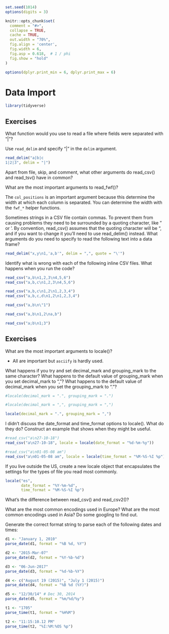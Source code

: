 ```r
set.seed(1014)
options(digits = 3)

knitr::opts_chunk$set(
  comment = "#>",
  collapse = TRUE,
  cache = TRUE,
  out.width = "70%",
  fig.align = 'center',
  fig.width = 6,
  fig.asp = 0.618,  # 1 / phi
  fig.show = "hold"
)

options(dplyr.print_min = 6, dplyr.print_max = 6)
```

# Data Import

```r
library(tidyverse)
```

## Exercises

What function would you use to read a file where fields were separated with “|”?

Use `read_delim` and specify "|" in the `delim` argument.

```r
read_delim("a|b|c
1|2|3", delim = "|")
```

Apart from file, skip, and comment, what other arguments do read_csv() and read_tsv() have in common?

What are the most important arguments to read_fwf()?

The `col_positions` is an important argument because this determine the width at which each column is separated. You can determine the width with the `fwf_*` helper functions.

Sometimes strings in a CSV file contain commas. To prevent them from causing problems they need to be surrounded by a quoting character, like " or '. By convention, read_csv() assumes that the quoting character will be ", and if you want to change it you’ll need to use read_delim() instead. What arguments do you need to specify to read the following text into a data frame?

```r
read_delim("x,y\n1,'a,b'", delim = ",", quote = "\'")
```

Identify what is wrong with each of the following inline CSV files. What happens when you run the code?

```r
read_csv("a,b\n1,2,3\n4,5,6")
read_csv("a,b,c\n1,2,3\n4,5,6")

read_csv("a,b,c\n1,2\n1,2,3,4")
read_csv("a,b,c,d\n1,2\n1,2,3,4")

read_csv("a,b\n\"1")

read_csv("a,b\n1,2\na,b")

read_csv("a;b\n1;3")
```

## Exercises

What are the most important arguments to locale()?

- All are  important but `asciify` is hardly used.

What happens if you try and set decimal_mark and grouping_mark to the same character? What happens to the default value of grouping_mark when you set decimal_mark to “,”? What happens to the default value of decimal_mark when you set the grouping_mark to “.”?

```r
#locale(decimal_mark = ".", grouping_mark = ".")
```

```r
#locale(decimal_mark = ",", grouping_mark = ",")
```

```r
locale(decimal_mark = ".", grouping_mark = ",")
```

I didn’t discuss the date_format and time_format options to locale(). What do they do? Construct an example that shows when they might be useful.

```r
#read_csv("a\n27-10-18")
read_csv("a\n27-10-18", locale = locale(date_format = "%d-%m-%y"))
```

```r
#read_csv("a\n01-05-08 am")
read_csv("a\n01-05-08 am", locale = locale(time_format = "%M-%S-%I %p"))
```

If you live outside the US, create a new locale object that encapsulates the settings for the types of file you read most commonly.

```r
locale("es",
       date_format = "%Y-%m-%d",
       time_format = "%M-%S-%I %p")
```

What’s the difference between read_csv() and read_csv2()?

What are the most common encodings used in Europe? What are the most common encodings used in Asia? Do some googling to find out.

Generate the correct format string to parse each of the following dates and times:

```r
d1 <- "January 1, 2010"
parse_date(d1, format = "%B %d, %Y")

d2 <- "2015-Mar-07"
parse_date(d2, format = "%Y-%b-%d")

d3 <- "06-Jun-2017"
parse_date(d3, format = "%d-%b-%Y")

d4 <- c("August 19 (2015)", "July 1 (2015)")
parse_date(d4, format = "%B %d (%Y)")

d5 <- "12/30/14" # Dec 30, 2014
parse_date(d5, format = "%m/%d/%y")

t1 <- "1705"
parse_time(t1, format = "%H%M")

t2 <- "11:15:10.12 PM"
parse_time(t2, "%I:%M:%OS %p")
```